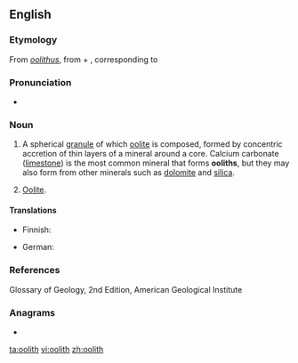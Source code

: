 {{also|Oolith}}
==English==

===Etymology===
From {{etyl|la|en}} ''[[oolithus]]'', from {{etyl|grc|en}} {{m|grc|ᾠο-||oo-}} + {{m|grc|λίθος||stone}}, corresponding to {{confix|oo|lith|lang=en}}

===Pronunciation===
* {{a|UK}} {{IPA|/ˈəʊəlɪθ/|lang=en}}

===Noun===
{{en-noun}}

# {{label|en|geology}} A spherical [[granule]] of which [[oolite]] is composed, formed by concentric accretion of thin layers of a mineral around a core. Calcium carbonate ([[limestone]]) is the most common mineral that forms '''ooliths''', but they may also form from other minerals such as [[dolomite]] and [[silica]].
# {{label|en|rare}} [[oolite|Oolite]].

====Translations====
{{trans-top|spherical granule of mineral material}}
* Finnish: {{t|fi|ooliitti}}
{{trans-mid}}
* German: {{t|de|Oolith|m}}
{{trans-bottom}}

===References===
Glossary of Geology, 2nd Edition, American Geological Institute

===Anagrams===
* {{l|en|tholoi}}

[[ta:oolith]]
[[vi:oolith]]
[[zh:oolith]]